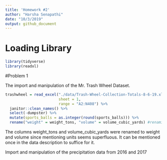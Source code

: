 ```yaml
---
title: 'Homework #2'
author: "Harsha Senapathi"
date: "10/3/2019"
output: github_document
---
```


# Loading Library
```r
library(tidyverse)
library(readxl)
```

#Problem 1

The import and manipulation of the Mr. Trash Wheel Dataset.

```r
trashwheel = read_excel("./data/Trash-Wheel-Collection-Totals-8-6-19.xlsx",
                        sheet = 1, 
                        range = "A2:N408") %>% 
  janitor::clean_names() %>%
  select(-dumpster) %>%
  mutate(sports_balls = as.integer(round(sports_balls))) %>% 
  rename("weight" = weight_tons, "volume" = volume_cubic_yards) #renaming columns to more reasonable variable names
```

The columns weight_tons and volume_cubic_yards were renamed to weight and volume since mentioning units seems superfluous. It can be mentioned once in the data description to suffice for it.

Import and manipulation of the precipitation data from 2016 and 2017